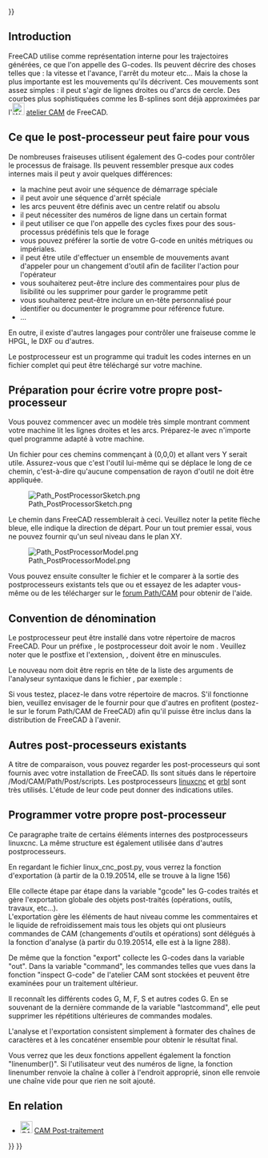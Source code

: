 <languages/>
{{UnfinishedDocu{{#translation:}}}}

{{Docnav/fr
|[[CAM_SetupSheet/fr|Feuille de configuration]]
|[[CAM_fourth_axis/fr|Quatrième axe]]
|[[CAM_Workbench/fr|Atelier CAM]]
|IconL=
|IconR=
|IconC=Workbench_CAM.svg
}}

{{TOCright}}

<span id="Introduction"></span>
== Introduction ==

FreeCAD utilise comme représentation interne pour les trajectoires générées, ce que l'on appelle des G-codes. Ils peuvent décrire des choses telles que : la vitesse et l'avance, l'arrêt du moteur etc... Mais la chose la plus importante est les mouvements qu'ils décrivent. Ces mouvements sont assez simples : il peut s'agir de lignes droites ou d'arcs de cercle. Des courbes plus sophistiquées comme les B-splines sont déjà approximées par l'[[Image:Workbench_CAM.svg|24px]] [[CAM_Workbench/fr|atelier CAM]] de FreeCAD.

<span id="What_the_postprocessor_can_do_for_you"></span>
== Ce que le post-processeur peut faire pour vous ==

De nombreuses fraiseuses utilisent également des G-codes pour contrôler le processus de fraisage. Ils peuvent ressembler presque aux codes internes mais il peut y avoir quelques différences:
* la machine peut avoir une séquence de démarrage spéciale
* il peut avoir une séquence d'arrêt spéciale
* les arcs peuvent être définis avec un centre relatif ou absolu
* il peut nécessiter des numéros de ligne dans un certain format
* il peut utiliser ce que l'on appelle des cycles fixes pour des sous-processus prédéfinis tels que le forage
* vous pouvez préférer la sortie de votre G-code en unités métriques ou impériales.
* il peut être utile d'effectuer un ensemble de mouvements avant d'appeler pour un changement d'outil afin de faciliter l'action pour l'opérateur
* vous souhaiterez peut-être inclure des commentaires pour plus de lisibilité ou les supprimer pour garder le programme petit
* vous souhaiterez peut-être inclure un en-tête personnalisé pour identifier ou documenter le programme pour référence future.
* ...

En outre, il existe d'autres langages pour contrôler une fraiseuse comme le HPGL, le DXF ou d'autres.

Le postprocesseur est un programme qui traduit les codes internes en un fichier complet qui peut être téléchargé sur votre machine.

<span id="Preparation_for_writing_your_own_postprocessor"></span>
== Préparation pour écrire votre propre post-processeur ==

Vous pouvez commencer avec un modèle très simple montrant comment votre machine lit les lignes droites et les arcs. Préparez-le avec n'importe quel programme adapté à votre machine.

Un fichier pour ces chemins commençant à (0,0,0) et allant vers Y serait utile. Assurez-vous que c'est l'outil lui-même qui se déplace le long de ce chemin, c'est-à-dire qu'aucune compensation de rayon d'outil ne doit être appliquée.

[[File:Path_PostProcessorSketch.png]]

Le chemin dans FreeCAD ressemblerait à ceci. Veuillez noter la petite flèche bleue, elle indique la direction de départ. Pour un tout premier essai, vous ne pouvez fournir qu'un seul niveau dans le plan XY.

[[File:Path PostProcessorModel.png]]

Vous pouvez ensuite consulter le fichier et le comparer à la sortie des postprocesseurs existants tels que {{FileName|linux_cnc_post.py}} ou {{FileName|grbl_post.py}} et essayez de les adapter vous-même ou de les télécharger sur le [https://forum.freecadweb.org/viewforum.php?f=15 forum Path/CAM] pour obtenir de l'aide.

<span id="Naming_convention"></span>
== Convention de dénomination ==

Le postprocesseur peut être installé dans votre répertoire de macros FreeCAD. Pour un préfixe {{FileName|<filename>}}, le postprocesseur doit avoir le nom {{FileName|<filename>_post.py}}. Veuillez noter que le postfixe et l'extension, {{FileName|_post.py}}, doivent être en minuscules.

Le nouveau nom doit être repris en tête de la liste des arguments de l'analyseur syntaxique dans le fichier {{FileName|<filename>_post.py}}, par exemple :

{{Code|lang=text|code=
parser = argparse.ArgumentParser(prog="grbl", add_help=False)
}}

Si vous testez, placez-le dans votre répertoire de macros. S'il fonctionne bien, veuillez envisager de le fournir pour que d'autres en profitent (postez-le sur le forum Path/CAM de FreeCAD) afin qu'il puisse être inclus dans la distribution de FreeCAD à l'avenir.

<span id="Other_existing_postprocessors"></span>
== Autres post-processeurs existants==

A titre de comparaison, vous pouvez regarder les post-processeurs qui sont fournis avec votre installation de FreeCAD. Ils sont situés dans le répertoire <chemin_vers_votre_distro_FreeCAD>/Mod/CAM/Path/Post/scripts. Les postprocesseurs [http://linuxcnc.org/ linuxcnc] et [https://github.com/grbl/grbl grbl] sont très utilisés. L'étude de leur code peut donner des indications utiles.

<span id="Programming_your_own_postprocessor"></span>
== Programmer votre propre post-processeur ==

Ce paragraphe traite de certains éléments internes des postprocesseurs linuxcnc. La même structure est également utilisée dans d'autres postprocesseurs.

En regardant le fichier linux_cnc_post.py, vous verrez la fonction d'exportation (à partir de la 0.19.20514, elle se trouve à la ligne 156)

{{Code|code=
def export(objectslist, filename, argstring):
    # pylint: disable=global-statement
    ...
    gcode = ""
    ...
    ...
}}

Elle collecte étape par étape dans la variable "gcode" les G-codes traités et gère l'exportation globale des objets post-traités (opérations, outils, travaux, etc...).<br>
L'exportation gère les éléments de haut niveau comme les commentaires et le liquide de refroidissement mais tous les objets qui ont plusieurs commandes de CAM (changements d'outils et opérations) sont délégués à la fonction d'analyse (à partir du 0.19.20514, elle est à la ligne 288).

{{Code|code=
def parse(pathobj):
    ...
    out = ""
    lastcommand = None
    ...
    ...
}}

De même que la fonction "export" collecte les G-codes dans la variable "out". Dans la variable "command", les commandes telles que vues dans la fonction "inspect G-code" de l'atelier CAM sont stockées et peuvent être examinées pour un traitement ultérieur.

{{Code|code=
        for c in pathobj.Path.Commands:

            command = c.Name
}}

Il reconnaît les différents codes G, M, F, S et autres codes G. En se souvenant de la dernière commande de la variable "lastcommand", elle peut supprimer les répétitions ultérieures de commandes modales.

L'analyse et l'exportation consistent simplement à formater des chaînes de caractères et à les concaténer ensemble pour obtenir le résultat final.

Vous verrez que les deux fonctions appellent également la fonction "linenumber()". Si l'utilisateur veut des numéros de ligne, la fonction linenumber renvoie la chaîne à coller à l'endroit approprié, sinon elle renvoie une chaîne vide pour que rien ne soit ajouté.

<span id="Related"></span>
==En relation==

* [[Image:CAM_Post.svg|24px]] [[CAM_Post/fr|CAM Post-traitement]]


{{Docnav/fr
|[[CAM_SetupSheet/fr|Feuille de configuration]]
|[[CAM_fourth_axis/fr|Quatrième axe]]
|[[CAM_Workbench/fr|Atelier CAM]]
|IconL=
|IconR=
|IconC=Workbench_CAM.svg
}}

{{CAM_Tools_navi{{#translation:}}}}
{{Userdocnavi{{#translation:}}}}